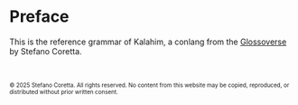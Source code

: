 # Preface {.unnumbered}

This is the reference grammar of Kalahim, a conlang from the [Glossoverse](https://glossoverse.github.io) by Stefano Coretta.

<br>

::: {style="font-size: 10px;"}
© 2025 Stefano Coretta. All rights reserved. No content from this website may be copied, reproduced, or distributed without prior written consent.
:::
